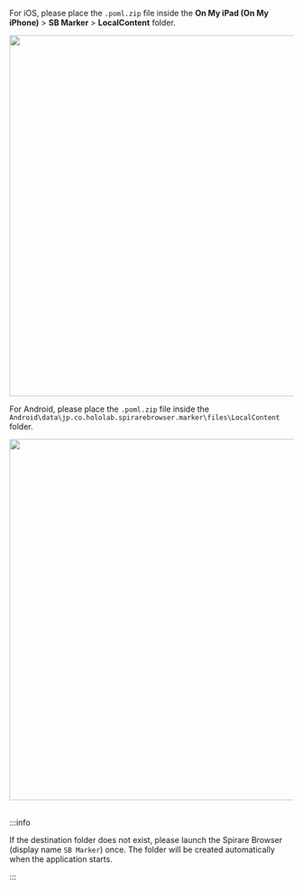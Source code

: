 
For iOS, please place the `.poml.zip` file inside the **On My iPad (On My iPhone)** > **SB Marker** > **LocalContent** folder.

<img width="640" src={SpirareBrowserPomlPlacementIosImage} />

For Android, please place the `.poml.zip` file inside the `Android\data\jp.co.hololab.spirarebrowser.marker\files\LocalContent` folder.

<img width="640" src={SpirareBrowserPomlPlacementAndroidImage} />

<br />
<br />

:::info

If the destination folder does not exist, please launch the Spirare Browser (display name `SB Marker`) once.
The folder will be created automatically when the application starts.

:::
